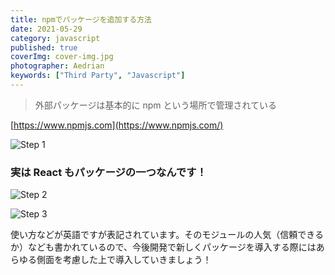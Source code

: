 ```yaml
---
title: npmでパッケージを追加する方法
date: 2021-05-29
category: javascript
published: true
coverImg: cover-img.jpg
photographer: Aedrian
keywords: ["Third Party", "Javascript"]
---
```


> 外部パッケージは基本的に npm という場所で管理されている

[https://www.npmjs.com](https://www.npmjs.com/)

![Step 1](step1.png)

### 実は React もパッケージの一つなんです！

![Step 2](step2.png)

![Step 3](step3.png)

使い方などが英語ですが表記されています。そのモジュールの人気（信頼できるか）なども書かれているので、今後開発で新しくパッケージを導入する際にはあらゆる側面を考慮した上で導入していきましょう！
